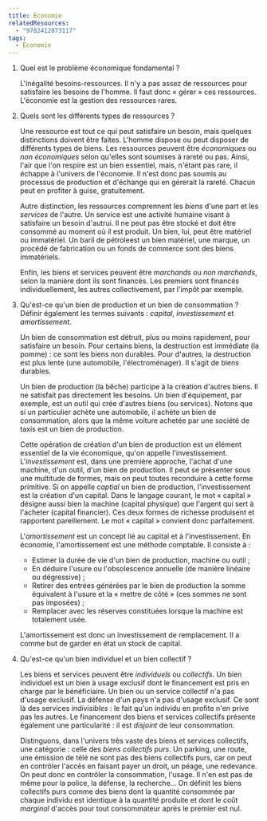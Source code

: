 ```yaml
---
title: Économie
relatedResources:
  - "9782412073117"
tags:
  - Économie
---
```


1. Quel est le problème économique fondamental ?

   <Solution>

   L'inégalité besoins-ressources. Il n'y a pas assez de ressources pour satisfaire les besoins de l'homme. Il faut donc « gérer » ces ressources. L'économie est la gestion des ressources rares.

   </Solution>

2. Quels sont les différents types de ressources ?

   <Solution>

   Une ressource est tout ce qui peut satisfaire un besoin, mais quelques distinctions doivent être faites. L'homme dispose ou peut disposer de différents types de biens. Les ressources peuvent être _économiques_ ou _non économiques_ selon qu'elles sont soumises à rareté ou pas. Ainsi, l'air que l'on respire est un bien essentiel, mais, n'étant pas rare, il échappe à l'univers de l'économie. Il n'est donc pas soumis au processus de production et d'échange qui en gérerait la rareté. Chacun peut en profiter à guise, gratuitement.

   Autre distinction, les ressources comprennent les _biens_ d'une part et les _services_ de l'autre. Un service est une activité humaine visant à satisfaire un besoin d'autrui. Il ne peut pas être stocké et doit être consommé au moment où il est produit. Un bien, lui, peut être matériel ou immatériel. Un baril de pétroleest un bien matériel, une marque, un procédé de fabrication ou un fonds de commerce sont des biens immatériels.

   Enfin, les biens et services peuvent être _marchands_ ou _non marchands_, selon la manière dont ils sont financés. Les premiers sont financés individuellement, les autres collectivement, par l'impôt par exemple.

   </Solution>

3. Qu'est-ce qu'un bien de production et un bien de consommation ? Définir également les termes suivants : _capital_, _investissement_ et _amortissement_.

   <Solution>

   Un bien de consommation est détruit, plus ou moins rapidement, pour satisfaire un besoin. Pour certains biens, la destruction est immédiate (la pomme) : ce sont les biens non durables. Pour d'autres, la destruction est plus lente (une automobile, l'électroménager). Il s'agit de biens durables.

   Un bien de production (la bêche) participe à la création d'autres biens. Il ne satisfait pas directement les besoins. Un bien d'équipement, par exemple, est un outil qui crée d'autres biens (ou services). Notons que si un particulier achète une automobile, il achète un bien de consommation, alors que la même voiture achetée par une société de taxis est un bien de production.

   Cette opération de création d'un bien de production est un élément essentiel de la vie économique, qu'on appelle l'investissement. L'_investissement_ est, dans une première approche, l'achat d'une machine, d'un outil, d'un bien de production. Il peut se présenter sous une multitude de formes, mais on peut toutes reconduire à cette forme primitive. Si on appelle _captial_ un bien de production, l'investissement est la création d'un capital. Dans le langage courant, le mot « capital » désigne aussi bien la machine (capital physique) que l'argent qui sert à l'acheter (capital financier). Ces deux formes de richesse produisent et rapportent pareillement. Le mot « capital » convient donc parfaitement.

   L'_amortissement_ est un concept lié au capital et à l'investissement. En économie, l'amortissement est une méthode comptable. Il consiste à :

   - Estimer la durée de vie d'un bien de production, machine ou outil ;
   - En déduire l'usure ou l'obsolescence annuelle (de manière linéaire ou dégressive) ;
   - Retirer des entrées générées par le bien de production la somme équivalent à l'usure et la « mettre de côté » (ces sommes ne sont pas imposées) ;
   - Remplacer avec les réserves constituées lorsque la machine est totalement usée.

   L'amortissement est donc un investissement de remplacement. Il a comme but de garder en état un stock de capital.

   </Solution>

4. Qu'est-ce qu'un bien individuel et un bien collectif ?

   <Solution>

   Les biens et services peuvent être _individuels_ ou _collectifs_. Un bien individuel est un bien à usage exclusif dont le financement est pris en charge par le bénéficiaire. Un bien ou un service collectif n'a pas d'usage exclusif. La défense d'un pays n'a pas d'usage exclusif. Ce sont là des services _indivisibles_ : le fait qu'un individu en profite n'en prive pas les autres.
   Le financement des biens et services collectifs présente également une particularité : il est _disjoint_ de leur consommation.

   Distinguons, dans l'univers très vaste des biens et services collectifs, une catégorie : celle des _biens collectifs purs_. Un parking, une route, une émission de télé ne sont pas des biens collectifs purs, car on peut en contrôler l'accès en faisant payer un droit, un péage, une redevance. On peut donc en contrôler la consommation, l'usage. Il n'en est pas de même pour la police, la défense, la recherche... On définit les biens collectifs purs comme des biens dont la quantité consommée par chaque individu est identique à la quantité produite et dont le coût _marginal_ d'accès pour tout consommateur après le premier est nul.

   </Solution>
